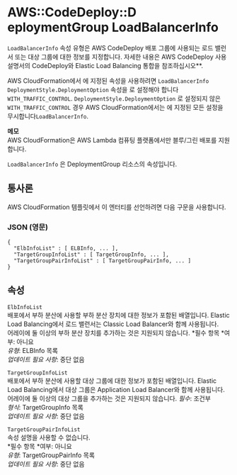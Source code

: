 # AWS::CodeDeploy::D eploymentGroup LoadBalancerInfo

`LoadBalancerInfo` 속성 유형은 AWS CodeDeploy 배포 그룹에 사용되는 로드 밸런서 또는 대상 그룹에 대한 정보를 지정합니다. 자세한 내용은 AWS CodeDeploy 사용 설명서의 CodeDeploy와 Elastic Load Balancing 통합을 참조하십시오\*\*.

AWS CloudFormation에서 에 지정된 속성을 사용하려면 `LoadBalancerInfo` `DeploymentStyle.DeploymentOption` 속성을 로 설정해야 합니다`WITH_TRAFFIC_CONTROL`. `DeploymentStyle.DeploymentOption` 로 설정되지 않은 `WITH_TRAFFIC_CONTROL` 경우 AWS CloudFormation에서는 에 지정된 모든 설정을 무시합니다`LoadBalancerInfo`.

**메모**  
AWS CloudFormation은 AWS Lambda 컴퓨팅 플랫폼에서만 블루/그린 배포를 지원합니다.

`LoadBalancerInfo` 은 DeploymentGroup 리소스의 속성입니다.

## 통사론

AWS CloudFormation 템플릿에서 이 엔터티를 선언하려면 다음 구문을 사용합니다.

### JSON (영문)

```
{
  "ElbInfoList" : [ ELBInfo, ... ],
  "TargetGroupInfoList" : [ TargetGroupInfo, ... ],
  "TargetGroupPairInfoList" : [ TargetGroupPairInfo, ... ]
}
```

## 속성

`ElbInfoList`  
배포에서 부하 분산에 사용할 부하 분산 장치에 대한 정보가 포함된 배열입니다. Elastic Load Balancing에서 로드 밸런서는 Classic Load Balancer와 함께 사용됩니다.  
 어레이에 둘 이상의 부하 분산 장치를 추가하는 것은 지원되지 않습니다.
*필수 항목 *여부: 아니요  
_유형_: ELBInfo 목록  
_업데이트 필요 사항_: 중단 없음

`TargetGroupInfoList`  
배포에서 부하 분산에 사용할 대상 그룹에 대한 정보가 포함된 배열입니다. Elastic Load Balancing에서 대상 그룹은 Application Load Balancer와 함께 사용됩니다.  
 어레이에 둘 이상의 대상 그룹을 추가하는 것은 지원되지 않습니다.
_필수_: 조건부  
_형식_: TargetGroupInfo 목록  
_업데이트 필요 사항_: 중단 없음

`TargetGroupPairInfoList`  
속성 설명을 사용할 수 없습니다.  
*필수 항목 *여부: 아니요  
_유형_: TargetGroupPairInfo 목록  
_업데이트 필요 사항_: 중단 없음
